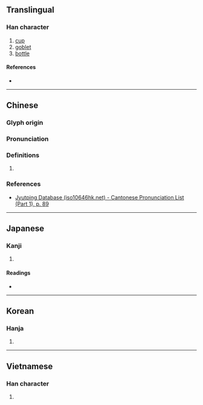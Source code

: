 {{also|樽}}
{{character info}}
==Translingual==

===Han character===
{{Han char|rn=32|rad=土|as=12|sn=15|four=48146|canj=GTWI|ids=⿰土尊}}

# [[cup]]
# [[goblet]]
# [[bottle]]

====References====
* {{Han ref|kx=0239.030|dkj=05472|dj=0478.050|hdz=10488.140|uh=58AB|ud=22699|bh=E54A|bd=58698}}

----

==Chinese==
{{zh-forms}}

===Glyph origin===
{{Han etym}}
{{Han compound|土|尊|c1=s|t1=clay|c2=p|ls=psc}}

===Pronunciation===
{{zh-pron
|m=zūn,cún,dūn
|c=deon1,zeon1,cyun4
|mc=y
|oc=y
|cat=
}}

===Definitions===
{{zh-hanzi}}

# {{rfdef|zh|sort=土12}}

===References===
* [http://www.iso10646hk.net/jp/document/download.jsp Jyutping Database (iso10646hk.net) - Cantonese Pronunciation List (Part 1), p. 89]

----

==Japanese==

===Kanji===
{{ja-kanji|grade=|rs=土12}}

# {{rfdef|ja|sort=土12}}

====Readings====
* {{ja-readings|on=[[しゅん]] (shun)|kun=}}

----

==Korean==

===Hanja===
{{ko-hanja|hangeul=준|rv=jun|mr=chun}}

# {{rfdef|ko|sort=土12}}

----

==Vietnamese==

===Han character===
{{vi-readings|reading=chôn|rs=土12}}

# {{rfdef|vi|sort=土12}}